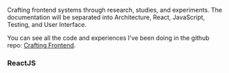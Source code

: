 <div class="series">

Crafting frontend systems through research, studies, and experiments. The documentation will be separated into Architecture, React, JavaScript, Testing, and User Interface.

You can see all the code and experiences I've been doing in the github repo: [Crafting Frontend](https://github.com/imteekay/crafting-frontend).

### ReactJS

<ul>
  <PostAndDate
    date="2022-11-13"
    title="Update the Parent's State"
    url="/series/crafting-frontend/update-the-parents-state-react"
  />
  <PostAndDate
    date="2022-11-27"
    title="State Management with Context API"
    url="/series/crafting-frontend/state-management-with-context-api"
  />
  <PostAndDate
    date="2022-11-28"
    title="Data Fetching"
    url="/series/crafting-frontend/data-fetching"
  />
  <PostAndDate
    date="2022-12-02"
    title="Tag Input"
    url="/series/crafting-frontend/tag-input"
  />
</ul>

</div>
